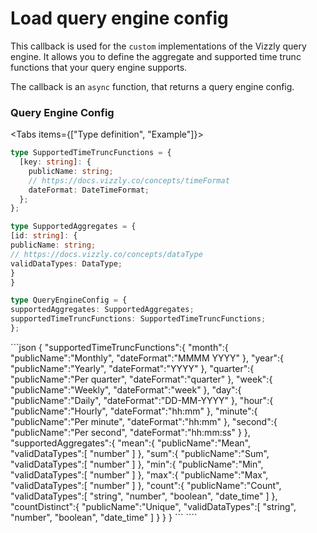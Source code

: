 
# Load query engine config

This callback is used for the `custom` implementations of the Vizzly query engine. It allows you to define the
aggregate and supported time trunc functions that your query engine supports.

The callback is an `async` function, that returns a query engine config.

### Query Engine Config

<Tabs items={["Type definition", "Example"]}>
  <Tab>
```typescript
type SupportedTimeTruncFunctions = {
  [key: string]: {
    publicName: string;
    // https://docs.vizzly.co/concepts/timeFormat
    dateFormat: DateTimeFormat;
  };
};

type SupportedAggregates = {
[id: string]: {
publicName: string;
// https://docs.vizzly.co/concepts/dataType
validDataTypes: DataType;
}
}

type QueryEngineConfig = {
supportedAggregates: SupportedAggregates;
supportedTimeTruncFunctions: SupportedTimeTruncFunctions;
};

````
  </Tab>
  <Tab>
```json
{
  "supportedTimeTruncFunctions":{
    "month":{
        "publicName":"Monthly",
        "dateFormat":"MMMM YYYY"
    },
    "year":{
        "publicName":"Yearly",
        "dateFormat":"YYYY"
    },
    "quarter":{
        "publicName":"Per quarter",
        "dateFormat":"quarter"
    },
    "week":{
        "publicName":"Weekly",
        "dateFormat":"week"
    },
    "day":{
        "publicName":"Daily",
        "dateFormat":"DD-MM-YYYY"
    },
    "hour":{
        "publicName":"Hourly",
        "dateFormat":"hh:mm"
    },
    "minute":{
        "publicName":"Per minute",
        "dateFormat":"hh:mm"
    },
    "second":{
        "publicName":"Per second",
        "dateFormat":"hh:mm:ss"
    }
  },
  "supportedAggregates":{
    "mean":{
        "publicName":"Mean",
        "validDataTypes":[
          "number"
        ]
    },
    "sum":{
        "publicName":"Sum",
        "validDataTypes":[
          "number"
        ]
    },
    "min":{
        "publicName":"Min",
        "validDataTypes":[
          "number"
        ]
    },
    "max":{
        "publicName":"Max",
        "validDataTypes":[
          "number"
        ]
    },
    "count":{
        "publicName":"Count",
        "validDataTypes":[
          "string",
          "number",
          "boolean",
          "date_time"
        ]
    },
    "countDistinct":{
        "publicName":"Unique",
        "validDataTypes":[
          "string",
          "number",
          "boolean",
          "date_time"
        ]
    }
  }
}
    ```
  </Tab>
</Tabs>
````
